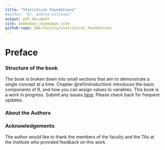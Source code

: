 ```yaml
--- 
title: "Statistical Foundations"
#author: "Dr. Andrea Villanes"
output: pdf_document
site: bookdown::bookdown_site
github-repo: IAA-Faculty/statistical_foundations
---
```


# Preface {.unnumbered}

### Structure of the book {.unnumbered}

The book is broken down into small sections that aim to demonstrate a single concept at a time. Chapter \@ref(introduction) introduces the basic components of R, and how you can assign values to variables. This book is a work in progress. Submit any issues  [here](https://https://github.com/IAA-Faculty/statistical_foundations/issues). Please check back for frequent updates. 

### About the Authors {.unnumbered}


### Acknowledgements {.unnumbered}

The author would like to thank the members of the faculty and the TAs at the Institute who provided feedback on this work.